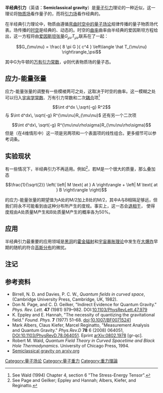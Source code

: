 {{noteTA|G1=物理學}}
'''半经典引力'''（英语：'''Semiclassical gravity'''）是[[量子引力|量子引力]]理论的一种近似，这一理论将[[场_(物理)|物质场]]看作量子的，而将[[引力场|引力场]]看作经典的。

在半经典引力理论中，物质由遵循[[彎曲時空中的量子場論|弯曲时空中的量子场论]]规律传播的量子物质场代表。场传播的[[时空|时空]]是经典的、动态的。时空的[[曲率|曲率]]曲率由半经典的爱因斯坦方程给出，这一方程将由[[爱因斯坦张量|爱因斯坦张量]]<math>G_{\mu\nu}</math><math>T_{\mu\nu}</math>联系在了一起：
:<math> G_{\mu\nu} = \frac{ 8 \pi G }{ c^4 } \left\langle \hat T_{\mu\nu} \right\rangle_\psi </math>

其中G为牛顿的[[万有引力常数|万有引力常数]]，<math>\psi</math>则代表物质场的量子态。

== 应力-能量张量 ==
应力-能量张量的调整有一些模棱两可之处，这取决于时空的曲率。这一模糊之处可以归入[[宇宙学常数|宇宙学常数]]、万有引力常数和二次[[耦合|耦合]]项<ref>See Wald (1994) Chapter 4, section 6 "The Stress-Energy Tensor".</ref>

:<math>\int d^dx \,\sqrt{-g} R^2</math> 与 <math>\int d^dx\, \sqrt{-g} R^{\mu\nu}R_{\mu\nu}</math>
还有另一个二次项

:<math>\int d^dx\, \sqrt{-g} R^{\mu\nu\rho\sigma}R_{\mu\nu\rho\sigma}</math>
但是（在4维情形中）这一项是另两项和一个表面项的线性组合。更多细节可以参考词条{{tsl|en|Gauss–Bonnet_gravity|高斯-伯内特引力}}。

== 实验现状 ==
有一些情况下，半经典引力不再适用。例如<ref>See Page and Geilker; Eppley and Hannah; Albers, Kiefer, and Reginatto.</ref>，若M是一个很大的质量，那么叠加态
:<math>\frac{1}{\sqrt{2}} \left( \left| M \text{ at } A \right\rangle + \left| M \text{ at } B \right\rangle \right)</math>

的应力-能量张量的期望值为A处的M/2加上B处的M/2，其中A与B相隔足够远，但我们将永不可能看到由这种分布所产生的度规。事实上，这一态会[[量子退相干|退相干]]， 使得度规由A处质量M产生和B处质量M产生的概率各为50%。

== 应用 ==
半经典引力最重要的应用领域是[[黑洞|黑洞]]的[[霍金辐射|霍金辐射]]和[[宇宙暴脹|宇宙暴胀理论]]中发生在[[大爆炸|大爆炸]]早期的随机的符合[[高斯分布|高斯分布]]的微扰。

== 注记 ==
{{Reflist}}

== 参考资料 ==
* Birrell, N. D. and Davies, P. C. W., ''Quantum fields in curved space'', (Cambridge University Press, Cambridge, UK, 1982).
* Don N. Page, and C. D. Geilker, "Indirect Evidence for Quantum Gravity."  ''Phys. Rev. Lett.'' '''47''' (1981) 979–982. DOI:[[doi:10.1103/PhysRevLett.47.979|10.1103/PhysRevLett.47.979]] 
* K. Eppley and E. Hannah, "The necessity of quantizing the gravitational field." ''Found. Phys.'' '''7''' (1977) 51–68. [[DOI|doi]]:[[doi:10.1007/BF00715241|10.1007/BF00715241]]
* Mark Albers, Claus Kiefer, Marcel Reginatto, "Measurement Analysis and Quantum Gravity." ''Phys.Rev.D'' '''78''' 6 (2008) 064051, [[doi:10.1103/PhysRevD.78.064051|DOI:10.1103/PhysRevD.78.064051]]. Eprint [[arxiv:0802.1978|arXiv:0802.1978]] [gr-qc].
* Robert M. Wald, ''Quantum Field Theory in Curved Spacetime and Black Hole Thermodynamics''. University of Chicago Press, 1994.
* [http://xstructure.inr.ac.ru/x-bin/theme3.py?level=1&index1=-43587 Semiclassical gravity on arxiv.org] {{Wayback|url=http://xstructure.inr.ac.ru/x-bin/theme3.py?level=1&index1=-43587 |date=20220407211153 }}
[[Category:量子场论|Category:量子场论]]
[[Category:量子重力|Category:量子重力]]
[[Category:重力理論|Category:重力理論]]